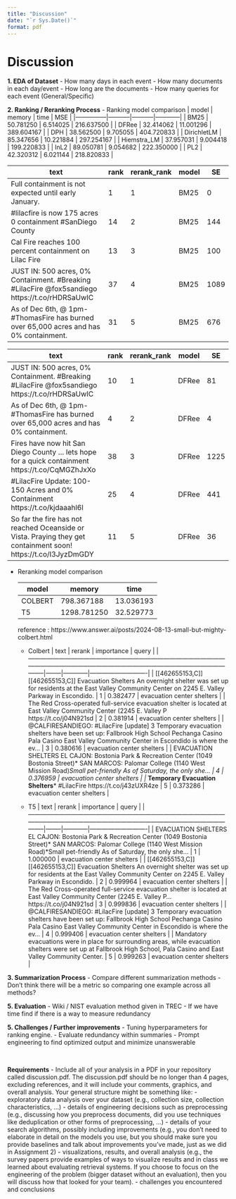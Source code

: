 ```yaml
---
title: "Discussion"
date: "`r Sys.Date()`"
format: pdf
---
```


# Discussion

**1. EDA of Dataset**
 - How many days in each event
 - How many documents in each day/event
 - How long are the documents
 - How many queries for each event (General/Specific)

**2. Ranking / Reranking Process**
 - Ranking model comparison
   | model         | memory    | time      | MSE        |
   |---------------|-----------|-----------|------------|
   | BM25          | 50.781250 | 6.514025  | 216.637500 |
   | DFRee         | 32.414062 | 11.001296 | 389.604167 |
   | DPH           | 38.562500 | 9.705055  | 404.720833 |
   | DirichletLM   | 85.347656 | 10.221884 | 297.254167 |
   | Hiemstra_LM   | 37.957031 | 9.004418  | 199.220833 |
   | InL2          | 89.050781 | 9.054682  | 222.350000 |
   | PL2           | 42.320312 | 6.021144  | 218.820833 |


   | text                                                                                             | rank | rerank_rank | model |  SE  | 
   |--------------------------------------------------------------------------------------------------|------|-------------|-------|------|
   | Full containment is not expected until early January.                                            | 1    | 1           | BM25  |  0   | 
   | #lilacfire is now 175 acres 0 containment #SanDiego County                                       | 14   | 2           | BM25  |  144 | 
   | Cal Fire reaches 100 percent containment on Lilac Fire                                           | 13   | 3           | BM25  |  100 | 
   | JUST IN: 500 acres, 0% Containment. #Breaking #LilacFire @fox5sandiego https://t.co/rHDRSaUwIC   | 37   | 4           | BM25  | 1089 | 
   | As of Dec 6th, @ 1pm- #ThomasFire has burned over 65,000 acres and has 0% containment.           | 31   | 5           | BM25  |  676 | 


   | text                                                                                                              | rank | rerank_rank | model | SE   |
   |-------------------------------------------------------------------------------------------------------------------|------|-------------|-------|------|
   | JUST IN: 500 acres, 0% Containment. #Breaking #LilacFire @fox5sandiego https://t.co/rHDRSaUwIC                    | 10   | 1           | DFRee | 81   |
   | As of Dec 6th, @ 1pm- #ThomasFire has burned over 65,000 acres and has 0% containment.                            | 4    | 2           | DFRee | 4    |
   | Fires have now hit San Diego County ... lets hope for a quick containment https://t.co/CqMGZhJxXo                 | 38   | 3           | DFRee | 1225 |
   | #LilacFire Update: 100-150 Acres and 0% Containment https://t.co/kjdaaahl6l                                       | 25   | 4           | DFRee | 441  |
   | So far the fire has not reached Oceanside or Vista. Praying they get containment soon! https://t.co/I3JyzDmGDY    | 11   | 5           | DFRee | 36   |


 - Reranking model comparison

   | model   | memory       | time      |
   |---------|--------------|-----------|
   | COLBERT | 798.367188   | 13.036193 |
   | T5      | 1298.781250  | 32.529773 |

   reference : https://www.answer.ai/posts/2024-08-13-small-but-mighty-colbert.html

   - Colbert
      | text                                                                                                                                                                                                   | rerank | importance | query                      |
      |--------------------------------------------------------------------------------------------------------------------------------------------------------------------------------------------------------|--------|------------|----------------------------|
      | [[462655153,C]] [[462655153,C]] Evacuation Shelters An overnight shelter was set up for residents at the East Valley Community Center on 2245 E. Valley Parkway in Escondido.                          | 1      | 0.382477   | evacuation center shelters |
      | The Red Cross-operated full-service evacuation shelter is located at East Valley Community Center (2245 E. Valley P https://t.co/j04N921sd                                                             | 2      | 0.381914   | evacuation center shelters |
      | @CALFIRESANDIEGO: #LilacFire [update] 3 Temporary evacuation shelters have been set up: Fallbrook High School Pechanga Casino Pala Casino East Valley Community Center in Escondido is where the ev... | 3      | 0.380616   | evacuation center shelters |
      | EVACUATION SHELTERS EL CAJON: Bostonia Park & Recreation Center (1049 Bostonia Street)* SAN MARCOS: Palomar College (1140 West Mission Road)*Small pet-friendly As of Saturday, the only she...        | 4      | 0.376959   | evacuation center shelters |
      | ***Temporary Evacuation Shelters*** #LilacFire https://t.co/j43zUXR4ze                                                                                                                                 | 5      | 0.373286   | evacuation center shelters |

   - T5
      | text                                                                                                                                                                                                   | rerank | importance | query                      |
      |--------------------------------------------------------------------------------------------------------------------------------------------------------------------------------------------------------|--------|------------|----------------------------|
      | EVACUATION SHELTERS EL CAJON: Bostonia Park & Recreation Center (1049 Bostonia Street)* SAN MARCOS: Palomar College (1140 West Mission Road)*Small pet-friendly As of Saturday, the only she...        | 1      | 1.000000   | evacuation center shelters |
      | [[462655153,C]] [[462655153,C]] Evacuation Shelters An overnight shelter was set up for residents at the East Valley Community Center on 2245 E. Valley Parkway in Escondido.                          | 2      | 0.999964   | evacuation center shelters |
      | The Red Cross-operated full-service evacuation shelter is located at East Valley Community Center (2245 E. Valley P... https://t.co/j04N921sd                                                          | 3      | 0.999836   | evacuation center shelters |
      | @CALFIRESANDIEGO: #LilacFire [update] 3 Temporary evacuation shelters have been set up: Fallbrook High School Pechanga Casino Pala Casino East Valley Community Center in Escondido is where the ev... | 4      | 0.999406   | evacuation center shelters |
      | Mandatory evacuations were in place for surrounding areas, while evacuation shelters were set up at Fallbrook High School, Pala Casino and East Valley Community Center.                               | 5      | 0.999263   | evacuation center shelters |


**3. Summarization Process**
 - Compare different summarization methods
    - Don't think there will be a metric so comparing one example across all methods?

**5. Evaluation**
 - Wiki / NIST evaluation method given in TREC
 - If we have time find if there is a way to measure redundancy

**5. Challenges / Further improvements**
 - Tuning hyperparameters for ranking engine.
 - Evaluate redundancy within summaries
 - Prompt engineering to find optimized output and minimize unanswerable







<br>

**Requirements**
- Include all of your analysis in a PDF in your repository called discussion.pdf. The discussion.pdf should be no longer than 4 pages, excluding references, and it will include your comments, graphics, and overall analysis. Your general structure might be something like:
    - exploratory data analysis over your dataset (e.g., collection size, collection characteristics, …)
    - details of engineering decisions such as preprocessing (e.g., discussing how you preprocess documents, did you use techniques like deduplication or other forms of preprocessing, …)
    - details of your search algorithms, possibly including improvements (e.g., you don’t need to elaborate in detail on the models you use, but you should make sure you provide baselines and talk about improvements you’ve made, just as we did in Assignment 2)
    - visualizations, results, and overall analysis (e.g., the survey papers provide examples of ways to visualize results and in class we learned about evaluating retrieval systems. If you choose to focus on the engineering of the problem (bigger dataset without an evaluation), then you will discuss how that looked for your team).
    - challenges you encountered and conclusions